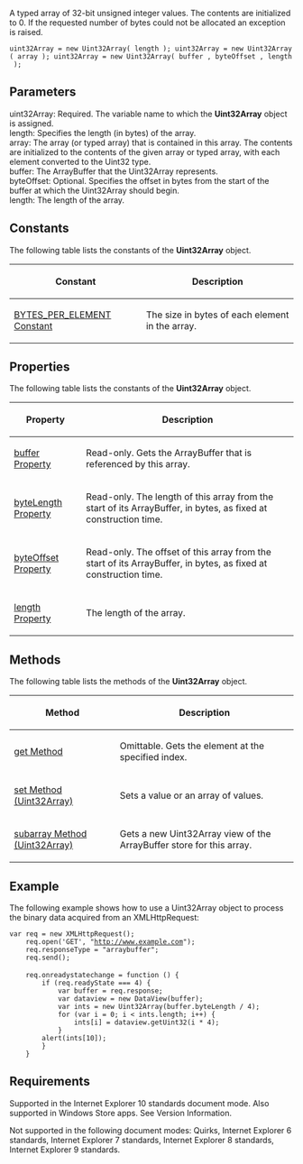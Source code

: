 A typed array of 32-bit unsigned integer values. The contents are initialized to 0. If the requested number of bytes could not be allocated an exception is raised.

 uint32Array = new Uint32Array( length ); uint32Array = new Uint32Array( array ); uint32Array = new Uint32Array( buffer , byteOffset , length );

==Parameters==
; uint32Array: Required. The variable name to which the '''Uint32Array''' object is assigned.
; length: Specifies the length (in bytes) of the array.
; array: The array (or typed array) that is contained in this array. The contents are initialized to the contents of the given array or typed array, with each element converted to the Uint32 type.
; buffer: The ArrayBuffer that the Uint32Array represents.
; byteOffset: Optional. Specifies the offset in bytes from the start of the buffer at which the Uint32Array should begin.
; length: The length of the array.

==Constants==
The following table lists the constants of the '''Uint32Array''' object.

{| class='wikitable'
|-
! Constant
! Description
|-
| [[Objects/Uint32Array/BYTES PER ELEMENT Constant|BYTES_PER_ELEMENT Constant]]
| The size in bytes of each element in the array.
|}

==Properties==
The following table lists the constants of the '''Uint32Array''' object.

{| class='wikitable'
|-
! Property
! Description
|-
| [[Objects/Uint32Array/buffer|buffer Property]]
| Read-only. Gets the ArrayBuffer that is referenced by this array.
|-
| [[Objects/Uint32Array/byteLength|byteLength Property]]
| Read-only. The length of this array from the start of its ArrayBuffer, in bytes, as fixed at construction time.
|-
| [[Objects/Uint32Array/byteOffset|byteOffset Property]]
| Read-only. The offset of this array from the start of its ArrayBuffer, in bytes, as fixed at construction time.
|-
| [[Objects/Uint32Array/length|length Property]]
| The length of the array.
|}

==Methods==
The following table lists the methods of the '''Uint32Array''' object.

{| class='wikitable'
|-
! Method
! Description
|-
| [[Objects/Uint32Array/get|get Method]]
| Omittable. Gets the element at the specified index.
|-
| [[Objects/Uint32Array/set|set Method (Uint32Array)]]
| Sets a value or an array of values.
|-
| [[Objects/Uint32Array/subarray|subarray Method (Uint32Array)]]
| Gets a new Uint32Array view of the ArrayBuffer store for this array.
|}

==Example==
The following example shows how to use a Uint32Array object to process the binary data acquired from an XMLHttpRequest:

 var req = new XMLHttpRequest();
     req.open('GET', "http://www.example.com");
     req.responseType = "arraybuffer";
     req.send();
 
     req.onreadystatechange = function () {
         if (req.readyState === 4) {
             var buffer = req.response;
             var dataview = new DataView(buffer);
             var ints = new Uint32Array(buffer.byteLength / 4);
             for (var i = 0; i &lt; ints.length; i++) {
                 ints[i] = dataview.getUint32(i * 4);
             }
         alert(ints[10]);
         }
     }

==Requirements==
Supported in the Internet Explorer 10 standards document mode. Also supported in Windows Store apps. See Version Information.

Not supported in the following document modes: Quirks, Internet Explorer 6 standards, Internet Explorer 7 standards, Internet Explorer 8 standards, Internet Explorer 9 standards.

